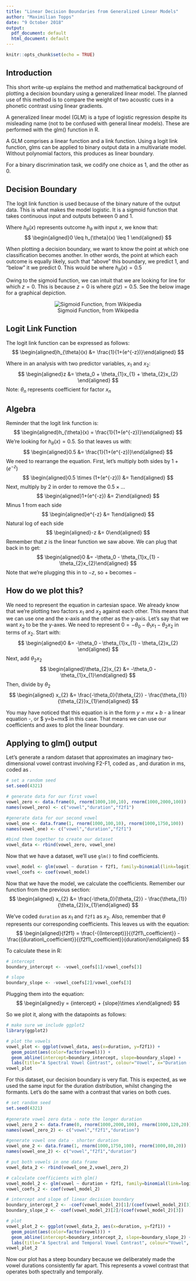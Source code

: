 ```yaml
---
title: "Linear Decision Boundaries from Generalized Linear Models"
author: "Maximilian Topps"
date: "9 October 2018"
output:
  pdf_document: default
  html_document: default
---
```


```r
knitr::opts_chunk$set(echo = TRUE)
```

## Introduction

This short write-up explains the method and mathematical background of plotting a decision boundary using a generalized linear model. The planned use of this method is to compare the weight of two acoustic cues in a phonetic contrast using linear gradients.

A generalized linear model (GLM) is a type of logistic regression despite its misleading name (not to be confused with general linear models). These are performed with the glm() function in R.

A GLM comprises a linear function and a link function. Using a logit link function, glms can be applied to binary output data in a multivariate model. Without polynomial factors, this produces as linear boundary.

For a binary discrimination task, we codify one choice as 1, and the other as 0.

## Decision Boundary

The logit link function is used because of the binary nature of the output data. This is what makes the model logistic. It is a sigmoid function that takes continuous input and outputs between 0 and 1.

Where $h_{\theta}(x)$ represents outcome $h_{\theta}$ with input $x$, we know that:
$$
\begin{aligned}0 \leq h_{\theta}(x) \leq 1 \end{aligned}
$$

When plotting a decision boundary, we want to know the point at which one classification becomes another. In other words, the point at which each outcome is equally likely, such that "above" this boundary, we predict 1, and "below" it we predict 0. This would be where $h_{\theta}(x) = 0.5$

Owing to the sigmoid function, we can intuit that we are looking for line for which $z = 0$. This is because $z=0$ is where $g(z) = 0.5$. See the below image for a graphical depiction.
<center>

![Sigmoid Function, from Wikipedia](images/600px-Logistic-curve.svg.png)

</center>

## Logit Link Function

The logit link function can be expressed as follows: 
$$
\begin{aligned}h_{\theta}(x) &= \frac{1}{1+(e^{-z})}\end{aligned}
$$

Where in an analysis with two predictor variables, $x_1$ and $x_2$:
$$
\begin{aligned}z &= \theta_0 + \theta_{1}x_{1} + \theta_{2}x_{2} \end{aligned}
$$
Note: $\theta_n$ represents coefficient for factor $x_n$

## Algebra

Reminder that the logit link function is: 
$$
\begin{aligned}h_{\theta}(x) = \frac{1}{1+(e^{-z})}\end{aligned}
$$
We're looking for $h_{\theta}(x) = 0.5$. So that leaves us with:
$$
\begin{aligned}0.5 &= \frac{1}{1+(e^{-z})}\end{aligned}
$$
We need to rearrange the equation. First, let's multiply both sides by $1+(e^{-z})$
$$
\begin{aligned}0.5 \times (1+(e^{-z})) &= 1\end{aligned}
$$
Next, multiply by $2$ in order to remove the $0.5 \times\dots$
$$
\begin{aligned}1+(e^{-z}) &= 2\end{aligned}
$$ 
Minus 1 from each side 
$$
\begin{aligned}e^{-z} &= 1\end{aligned}
$$
Natural log of each side
$$
\begin{aligned}-z &= 0\end{aligned}
$$
Remember that $z$ is the linear function we saw above. We can plug that back in to get:
$$
\begin{aligned}0 &= -\theta_0 - \theta_{1}x_{1} - \theta_{2}x_{2}\end{aligned}
$$
Note that we're plugging this in to $-z$, so $+$ becomes $-$

## How do we plot this?

We need to represent the equation in cartesian space. We already know that we're plotting two factors $x_1$ and $x_2$ against each other. This means that we can use one and the x-axis and the other as the y-axis. Let's say that we want $x_2$ to be the y-axes. We need to represent $0 = -\theta_0 - \theta_{1}x_{1} - \theta_{2}x_{2}$ in terms of $x_2$.
Start with:
$$
\begin{aligned}0 &= -\theta_0 - \theta_{1}x_{1} - \theta_{2}x_{2} \end{aligned}
$$
Next, add $\theta_{2}x_{2}$
$$
\begin{aligned}\theta_{2}x_{2} &= -\theta_0 - \theta_{1}x_{1}\end{aligned}
$$
Then, divide by $\theta_{2}$
$$
\begin{aligned} x_{2} &= \frac{-\theta_0}{\theta_{2}} - \frac{\theta_{1}}{\theta_{2}}x_{1}\end{aligned}
$$

You may have noticed that this equation is in the form $y = mx + b$ - a linear equation -, or $ y=b+mx$ in this case. That means we can use our coefficients and axes to plot the linear boundary.

## Applying to glm() output

Let's generate a random dataset that approximates an imaginary two-dimensional vowel contrast involving F2-F1, coded as \verb|f2f1|, and duration in ms, coded as \verb|duration|.

```r
# set a random seed
set.seed(4321)

# generate data for our first vowel
vowel_zero <- data.frame(0, rnorm(1000,100,10), rnorm(1000,2000,100))
names(vowel_zero) <- c("vowel","duration","f2f1")

#generate data for our second vowel
vowel_one <- data.frame(1, rnorm(1000,100,10), rnorm(1000,1750,100))
names(vowel_one) <- c("vowel","duration","f2f1")

#bind them together to create our dataset
vowel_data <- rbind(vowel_zero, vowel_one)
```

Now that we have a dataset, we'll use `glm()` to find coefficients.

```r
vowel_model <- glm(vowel ~ duration + f2f1, family=binomial(link=logit), data=vowel_data)
vowel_coefs <- coef(vowel_model)
```

Now that we have the model, we calculate the coefficients. Remember our function from the previous section:
$$
\begin{aligned} x_{2} &= \frac{-\theta_0}{\theta_{2}} - \frac{\theta_{1}}{\theta_{2}}x_{1}\end{aligned}
$$

We've coded `duration` as $x_1$ and `f2f1` as $x_2$. Also, remember that $\theta$ represents our corresponding coefficients. This leaves us with the equation:
$$
\begin{aligned}{f2f1} = \frac{-{(Intercept)}}{{f2f1\_coefficient}} - \frac{{duration\_coefficient}}{{f2f1\_coefficient}}{duration}\end{aligned}
$$

To calculate these in R:

```r
# intercept
boundary_intercept <- -vowel_coefs[1]/vowel_coefs[3] 

# slope
boundary_slope <- -vowel_coefs[2]/vowel_coefs[3]
```

Plugging them into the equation:
$$
\begin{aligned}y = {intercept} + {slope}\times x\end{aligned}
$$

So we plot it, along with the datapoints as follows:

```r
# make sure we include ggplot2
library(ggplot2)

# plot the vowels
vowel_plot <- ggplot(vowel_data, aes(x=duration, y=f2f1)) +
  geom_point(aes(color=factor(vowel))) +
  geom_abline(intercept=boundary_intercept, slope=boundary_slope) +
  labs(title="A Spectral Vowel Contrast", colour="Vowel", x="Duration (ms)", y="F2 - F1")
vowel_plot
```

For this dataset, our decision boundary is very flat. This is expected, as we used the same input for the duration distribution, whilst changing the formants. Let's do the same with a contrast that varies on both cues.

```r
# set random seed
set.seed(4321)
 
#generate vowel zero data - note the longer duration
vowel_zero_2 <- data.frame(0, rnorm(1000,2000,100), rnorm(1000,120,20))
names(vowel_zero_2) <- c("vowel","f2f1","duration")

#generate vowel one data - shorter duration
vowel_one_2 <- data.frame(1, rnorm(1000,1750,100), rnorm(1000,80,20))
names(vowel_one_2) <- c("vowel","f2f1","duration")

# put both vowels in one data frame
vowel_data_2 <- rbind(vowel_one_2,vowel_zero_2)

# calculate coefficients with glm()
vowel_model_2 <- glm(vowel ~ duration + f2f1, family=binomial(link=logit), data=vowel_data_2)
vowel_coefs_2 <- coef(vowel_model_2)

# intercept and slope of linear decision boundary
boundary_intercept_2 <- -coef(vowel_model_2)[1]/(coef(vowel_model_2)[3])
boundary_slope_2 <- -coef(vowel_model_2)[2]/(coef(vowel_model_2)[3])

# plot
vowel_plot_2 <- ggplot(vowel_data_2, aes(x=duration, y=f2f1)) +
  geom_point(aes(color=factor(vowel))) +
  geom_abline(intercept=boundary_intercept_2, slope=boundary_slope_2) +
  labs(title="A Spectral and Temporal Vowel Contrast", colour="Vowel", x="Duration (ms)", y="F2 - F1")
vowel_plot_2
```

Now our plot has a steep boundary because we deliberately made the vowel durations consistently far apart. This represents a vowel contrast that operates both spectrally and temporally.